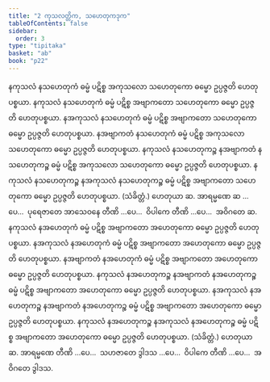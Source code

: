 ```yaml
---
title: "2 ကုသလတ္တိက, သဟေတုကဒုက"
tableOfContents: false
sidebar:
  order: 3
type: "tipitaka"
basket: "ab"
book: "p22"
---
```



<DynamicBreadcrumb />

<Division number="3" book="p22" e="ch" v="40" p="378">

<Paragraph number="14" book="p22">
နကုသလံ နသဟေတုကံ ဓမ္မံ ပဋိစ္စ အကုသလော သဟေတုကော ဓမ္မော ဥပ္ပဇ္ဇတိ ဟေတုပစ္စယာ. နကုသလံ နသဟေတုကံ ဓမ္မံ ပဋိစ္စ အဗျာကတော သဟေတုကော ဓမ္မော ဥပ္ပဇ္ဇတိ ဟေတုပစ္စယာ. နအကုသလံ နသဟေတုကံ ဓမ္မံ ပဋိစ္စ အဗျာကတော သဟေတုကော ဓမ္မော ဥပ္ပဇ္ဇတိ ဟေတုပစ္စယာ. နအဗျာကတံ နသဟေတုကံ ဓမ္မံ ပဋိစ္စ အကုသလော သဟေတုကော ဓမ္မော ဥပ္ပဇ္ဇတိ ဟေတုပစ္စယာ. နကုသလံ နသဟေတုကဉ္စ နအဗျာကတံ နသဟေတုကဉ္စ ဓမ္မံ ပဋိစ္စ အကုသလော သဟေတုကော ဓမ္မော ဥပ္ပဇ္ဇတိ ဟေတုပစ္စယာ. နကုသလံ နသဟေတုကဉ္စ နအကုသလံ နသဟေတုကဉ္စ ဓမ္မံ ပဋိစ္စ အဗျာကတော သဟေတုကော ဓမ္မော ဥပ္ပဇ္ဇတိ ဟေတုပစ္စယာ. (သံခိတ္တံ.)
</Paragraph>

<Paragraph number="15" book="p22">
ဟေတုယာ ဆ. အာရမ္မဏေ ဆ …ပေ…  ပုရေဇာတေ အာသေဝနေ တီဏိ …ပေ…  ဝိပါကေ တီဏိ …ပေ…  အဝိဂတေ ဆ.
</Paragraph>

</Division>
<Division number="4" book="p22" e="ch" v="40" p="378">

<Paragraph number="16" book="p22">
နကုသလံ နအဟေတုကံ ဓမ္မံ ပဋိစ္စ အဗျာကတော အဟေတုကော ဓမ္မော ဥပ္ပဇ္ဇတိ ဟေတုပစ္စယာ. နအကုသလံ နအဟေတုကံ ဓမ္မံ ပဋိစ္စ အဗျာကတော အဟေတုကော ဓမ္မော ဥပ္ပဇ္ဇတိ ဟေတုပစ္စယာ. နအဗျာကတံ နအဟေတုကံ ဓမ္မံ ပဋိစ္စ အဗျာကတော အဟေတုကော ဓမ္မော ဥပ္ပဇ္ဇတိ ဟေတုပစ္စယာ. နကုသလံ နအဟေတုကဉ္စ နအဗျာကတံ နအဟေတုကဉ္စ ဓမ္မံ ပဋိစ္စ အဗျာကတော အဟေတုကော ဓမ္မော ဥပ္ပဇ္ဇတိ ဟေတုပစ္စယာ. နအကုသလံ နအဟေတုကဉ္စ နအဗျာကတံ နအဟေတုကဉ္စ ဓမ္မံ ပဋိစ္စ အဗျာကတော အဟေတုကော ဓမ္မော ဥပ္ပဇ္ဇတိ ဟေတုပစ္စယာ. နကုသလံ နအဟေတုကဉ္စ နအကုသလံ နအဟေတုကဉ္စ ဓမ္မံ ပဋိစ္စ အဗျာကတော အဟေတုကော ဓမ္မော ဥပ္ပဇ္ဇတိ ဟေတုပစ္စယာ. (သံခိတ္တံ.)
</Paragraph>

<Paragraph number="17" book="p22">
ဟေတုယာ ဆ. အာရမ္မဏေ တီဏိ …ပေ…  သဟဇာတေ ဒွါဒသ …ပေ…  ဝိပါကေ တီဏိ …ပေ…  အဝိဂတေ ဒွါဒသ.
</Paragraph>
</Division>